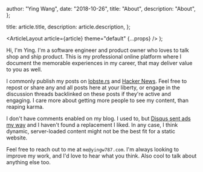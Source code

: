 
  author: "Ying Wang",
  date: "2018-10-26",
  title: "About",
  description: "About",
};

  title: article.title,
  description: article.description,
};

  <ArticleLayout article={article} theme="default" {...props} />
);

Hi, I'm Ying. I'm a software engineer and product owner who loves to talk shop
and ship product. This is my professional online platform where I document the
memorable experiences in my career, that may deliver value to you as well.

I commonly publish my posts on [lobste.rs](https://lobste.rs) and [Hacker
News](https://news.ycombinator.com). Feel free to repost or share any and all
posts here at your liberty, or engage in the discussion threads backlinked on
these posts if they're active and engaging. I care more about getting more
people to see my content, than reaping karma.

I don't have comments enabled on my blog. I used to, but [Disqus sent ads my
way](/posts/2020/01/26/get_rid_of_disqus) and I haven't found a replacement I
liked. In any case, I think dynamic, server-loaded content might not be the best
fit for a static website.

Feel free to reach out to me at `me@yingw787.com`. I'm always looking to improve
my work, and I'd love to hear what you think. Also cool to talk about anything
else too.
